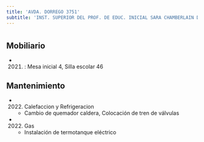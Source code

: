 ```yaml
---
title: 'AVDA. DORREGO 3751'
subtitle: 'INST. SUPERIOR DEL PROF. DE EDUC. INICIAL SARA CHAMBERLAIN DE ECCLESTON (SEDE)'
---
```


#


## Mobiliario

*  (2021) : Mesa inicial 4, Silla escolar 46 





## Mantenimiento

*  (2022) Calefaccion y Refrigeracion 
    + Cambio de quemador caldera, Colocación de tren de válvulas

*  (2022) Gas 
    + Instalación de termotanque eléctrico



